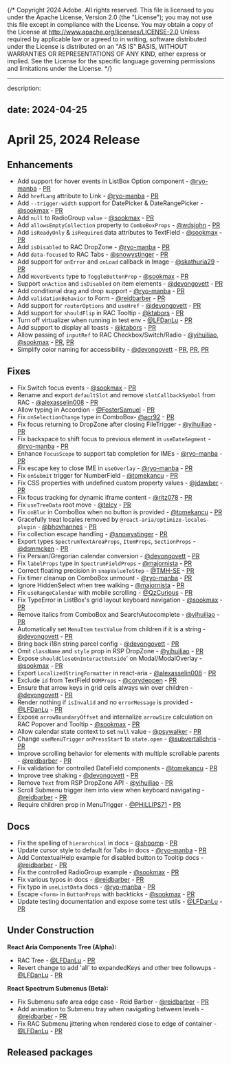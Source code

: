 {/* Copyright 2024 Adobe. All rights reserved.
This file is licensed to you under the Apache License, Version 2.0 (the "License");
you may not use this file except in compliance with the License. You may obtain a copy
of the License at http://www.apache.org/licenses/LICENSE-2.0
Unless required by applicable law or agreed to in writing, software distributed under
the License is distributed on an "AS IS" BASIS, WITHOUT WARRANTIES OR REPRESENTATIONS
OF ANY KIND, either express or implied. See the License for the specific language
governing permissions and limitations under the License. */}


---
description:

date: 2024-04-25
---

# April 25, 2024 Release

## Enhancements
* Add support for hover events in ListBox Option component - [@ryo-manba](https://github.com/ryo-manba) - [PR](https://github.com/adobe/react-spectrum/pull/5777)
* Add `hrefLang` attribute to Link - [@ryo-manba](https://github.com/ryo-manba) - [PR](https://github.com/adobe/react-spectrum/pull/5894)
* Add `--trigger-width` support for DatePicker & DateRangePicker - [@sookmax](https://github.com/sookmax) - [PR](https://github.com/adobe/react-spectrum/pull/5895)
* Add `null` to RadioGroup `value` - [@sookmax](https://github.com/sookmax) - [PR](https://github.com/adobe/react-spectrum/pull/5896)
* Add `allowsEmptyCollection` property to `ComboBoxProps` - [@wdsjohn](https://github.com/wdsjohn) - [PR](https://github.com/adobe/react-spectrum/pull/5842)
* Add `isReadyOnly` & `isRequired` data attributes to TextField - [@sookmax](https://github.com/sookmax) - [PR](https://github.com/adobe/react-spectrum/pull/5964)
* Add `isDisabled` to RAC DropZone - [@ryo-manba](https://github.com/ryo-manba) - [PR](https://github.com/adobe/react-spectrum/pull/5958)
* Add `data-focused` to RAC Tabs - [@snowystinger](https://github.com/snowystinger) - [PR](https://github.com/adobe/react-spectrum/pull/5978)
* Add support for `onError` and `onLoad` callback in Image - [@skathuria29](https://github.com/skathuria29) - [PR](https://github.com/adobe/react-spectrum/pull/5945)
* Add `HoverEvents` type to `ToggleButtonProp` - [@sookmax](https://github.com/sookmax) - [PR](https://github.com/adobe/react-spectrum/pull/6042)
* Support `onAction` and `isDisabled` on item elements - [@devongovett](https://github.com/devongovett) - [PR](https://github.com/adobe/react-spectrum/pull/5874)
* Add conditional drag and drop support - [@ryo-manba](https://github.com/ryo-manba) - [PR](https://github.com/adobe/react-spectrum/pull/5641)
* Add `validationBehavior` to Form - [@reidbarber](https://github.com/reidbarber) - [PR](https://github.com/adobe/react-spectrum/pull/6062)
* Add support for `routerOptions` and `useHref` - [@devongovett](https://github.com/devongovett) - [PR](https://github.com/adobe/react-spectrum/pull/5864)
* Add support for `shouldFlip` in RAC Tooltip - [@ktabors](https://github.com/ktabors) - [PR](https://github.com/adobe/react-spectrum/pull/6147)
* Turn off virtualizer when running in test env - [@LFDanLu](https://github.com/LFDanLu) - [PR](https://github.com/adobe/react-spectrum/pull/5192)
* Add support to display all toasts - [@ktabors](https://github.com/ktabors) - [PR](https://github.com/adobe/react-spectrum/pull/5933)
* Allow passing of `inputRef` to RAC Checkbox/Switch/Radio - [@yihuiliao](https://github.com/yihuiliao), [@sookmax](https://github.com/sookmax) - [PR](https://github.com/adobe/react-spectrum/pull/5967), [PR](https://github.com/adobe/react-spectrum/pull/6067)
* Simplify color naming for accessibility - [@devongovett](https://github.com/devongovett) - [PR](https://github.com/adobe/react-spectrum/pull/6180), [PR](https://github.com/adobe/react-spectrum/pull/6210), [PR](https://github.com/adobe/react-spectrum/pull/6238)

## Fixes
* Fix Switch focus events - [@sookmax](https://github.com/sookmax) - [PR](https://github.com/adobe/react-spectrum/pull/5830)
* Rename and export `defaultSlot` and remove `slotCallbackSymbol` from RAC  - [@alexasselin008](https://github.com/alexasselin008) - [PR](https://github.com/adobe/react-spectrum/pull/5850)
* Allow typing in Accordion - [@FosterSamuel](https://github.com/FosterSamuel) - [PR](https://github.com/adobe/react-spectrum/pull/5888)
* Fix `onSelectionChange` type in ComboBox- [@acr92](https://github.com/acr92) - [PR](https://github.com/adobe/react-spectrum/pull/5852)
* Fix focus returning to DropZone after closing FileTrigger - [@yihuiliao](https://github.com/yihuiliao) - [PR](https://github.com/adobe/react-spectrum/pull/5867)
* Fix backspace to shift focus to previous element in `useDateSegment` - [@ryo-manba](https://github.com/ryo-manba) - [PR](https://github.com/adobe/react-spectrum/pull/5715)
* Enhance `FocusScope` to support tab completion for IMEs - [@ryo-manba](https://github.com/ryo-manba) - [PR](https://github.com/adobe/react-spectrum/pull/5909)
* Fix escape key to close IME in `useOverlay` - [@ryo-manba](https://github.com/ryo-manba) - [PR](https://github.com/adobe/react-spectrum/pull/5923)
* Fix `onSubmit` trigger for NumberField - [@tomekancu](https://github.com/tomekancu) - [PR](https://github.com/adobe/react-spectrum/pull/5951)
* Fix CSS properties with undefined custom property values - [@jdawber](https://github.com/jdawber) - [PR](https://github.com/adobe/react-spectrum/pull/5941)
* Fix focus tracking for dynamic iframe content - [@ritz078](https://github.com/ritz078) - [PR](https://github.com/adobe/react-spectrum/pull/5922)
* Fix `useTreeData` root move - [@telcy](https://github.com/telcy) - [PR](https://github.com/adobe/react-spectrum/pull/5950)
* Fix `onBlur` in ComboBox when no button is provided - [@tomekancu](https://github.com/tomekancu) - [PR](https://github.com/adobe/react-spectrum/pull/6008)
* Gracefully treat locales removed by `@react-aria/optimize-locales-plugin` - [@bhovhannes](https://github.com/bhovhannes) - [PR](https://github.com/adobe/react-spectrum/pull/6066)
* Fix collection escape handling - [@snowystinger](https://github.com/snowystinger) - [PR](https://github.com/adobe/react-spectrum/pull/6075)
* Export types `SpectrumTextAreaProps`, `ItemProps`, `SectionProps` - [@dsmmcken](https://github.com/dsmmcken) - [PR](https://github.com/adobe/react-spectrum/pull/6090)
* Fix Persian/Gregorian calendar conversion - [@devongovett](https://github.com/devongovett) - [PR](https://github.com/adobe/react-spectrum/pull/6118)
* Fix `labelProps` type in `SpectrumFieldProps` - [@majornista](https://github.com/majornista) - [PR](https://github.com/adobe/react-spectrum/pull/6111)
* Correct floating precision in `snapValueToStep` - [@TMH-SE](https://github.com/TMH-SE) - [PR](https://github.com/adobe/react-spectrum/pull/6113)
* Fix timer cleanup on ComboBox unmount - [@ryo-manba](https://github.com/ryo-manba) - [PR](https://github.com/adobe/react-spectrum/pull/6072)
* Ignore HiddenSelect when tree walking - [@majornista](https://github.com/majornista) - [PR](https://github.com/adobe/react-spectrum/pull/6139)
* Fix `useRangeCalendar` with mobile scrolling - [@QzCurious](https://github.com/QzCurious) - [PR](https://github.com/adobe/react-spectrum/pull/5976)
* Fix TypeError in ListBox's grid layout keyboard navigation - [@sookmax](https://github.com/sookmax) - [PR](https://github.com/adobe/react-spectrum/pull/6172)
* Remove italics from ComboBox and SearchAutocomplete - [@yihuiliao](https://github.com/yihuiliao) - [PR](https://github.com/adobe/react-spectrum/pull/6190)
* Automatically set `MenuItem` `textValue` from children if it is a string - [@devongovett](https://github.com/devongovett) - [PR](https://github.com/adobe/react-spectrum/pull/5868)
* Bring back i18n string parcel config - [@devongovett](https://github.com/devongovett) - [PR](https://github.com/adobe/react-spectrum/pull/5889)
* Omit `className` and `style` prop in RSP DropZone - [@yihuiliao](https://github.com/yihuiliao) - [PR](https://github.com/adobe/react-spectrum/pull/5961)
* Expose `shouldCloseOnInteractOutside`' on Modal/ModalOverlay - [@sookmax](https://github.com/sookmax) - [PR](https://github.com/adobe/react-spectrum/pull/5986)
* Export `LocalizedStringFormatter` in react-aria - [@alexasselin008](https://github.com/alexasselin008) - [PR](https://github.com/adobe/react-spectrum/pull/6014)
* Exclude `id` from TextField `DOMProps` - [@corydeppen](https://github.com/corydeppen) - [PR](https://github.com/adobe/react-spectrum/pull/6140)
* Ensure that arrow keys in grid cells always win over children - [@devongovett](https://github.com/devongovett) - [PR](https://github.com/adobe/react-spectrum/pull/6116)
* Render nothing if `isInvalid` and no `errorMessage` is provided - [@LFDanLu](https://github.com/LFDanLu) - [PR](https://github.com/adobe/react-spectrum/pull/6099)
* Expose `arrowBoundaryOffset` and internalize `arrowSize` calculation on RAC Popover and Tooltip - [@sookmax](https://github.com/sookmax) - [PR](https://github.com/adobe/react-spectrum/pull/5936)
* Allow calendar state context to set `null` value - [@psywalker](https://github.com/psywalker) - [PR](https://github.com/adobe/react-spectrum/pull/6030)
* Change `useMenuTrigger` `onPressStart` to `state.open` - [@subvertallchris](https://github.com/subvertallchris) - [PR](https://github.com/adobe/react-spectrum/pull/6024)
* Improve scrolling behavior for elements with multiple scrollable parents - [@reidbarber](https://github.com/reidbarber) - [PR](https://github.com/adobe/react-spectrum/pull/6187)
* Fix validation for controlled DateField components - [@tomekancu](https://github.com/tomekancu) - [PR](https://github.com/adobe/react-spectrum/pull/5991)
* Improve tree shaking - [@devongovett](https://github.com/devongovett) - [PR](https://github.com/adobe/react-spectrum/pull/6064)
* Remove `Text` from RSP DropZone API - [@yihuiliao](https://github.com/yihuiliao) - [PR](https://github.com/adobe/react-spectrum/pull/6152)
* Scroll Submenu trigger item into view when keyboard navigating - [@reidbarber](https://github.com/reidbarber) - [PR](https://github.com/adobe/react-spectrum/pull/6245)
* Require children prop in MenuTrigger - [@PHILLIPS71](https://github.com/PHILLIPS71) - [PR](https://github.com/adobe/react-spectrum/pull/6244)

## Docs
* Fix the spelling of `hierarchical` in docs - [@shpomp](https://github.com/shpomp) - [PR](https://github.com/adobe/react-spectrum/pull/5990)
* Update cursor style to default for Tabs in docs - [@ryo-manba](https://github.com/ryo-manba) - [PR](https://github.com/adobe/react-spectrum/pull/5982)
* Add ContextualHelp example for disabled button to Tooltip docs - [@reidbarber](https://github.com/reidbarber) - [PR](https://github.com/adobe/react-spectrum/pull/6018)
* Fix the controlled RadioGroup example - [@sookmax](https://github.com/sookmax) - [PR](https://github.com/adobe/react-spectrum/pull/6057)
* Fix various typos in docs - [@reidbarber](https://github.com/reidbarber) - [PR](https://github.com/adobe/react-spectrum/pull/5869)
* Fix typo in `useListData` docs - [@ryo-manba](https://github.com/ryo-manba) - [PR](https://github.com/adobe/react-spectrum/pull/6106)
* Escape `<form>` in `ButtonProps` with backticks - [@sookmax](https://github.com/sookmax) - [PR](https://github.com/adobe/react-spectrum/pull/6041)
* Update testing documentation and expose some test utils - [@LFDanLu](https://github.com/LFDanLu) - [PR](https://github.com/adobe/react-spectrum/pull/5891)

## Under Construction
**React Aria Components Tree (Alpha):**
* RAC Tree  - [@LFDanLu](https://github.com/LFDanLu) - [PR](https://github.com/adobe/react-spectrum/pull/5756)
* Revert change to add 'all' to expandedKeys and other tree followups - [@LFDanLu](https://github.com/LFDanLu) - [PR](https://github.com/adobe/react-spectrum/pull/6002)

**React Spectrum Submenus (Beta):**
* Fix Submenu safe area edge case - Reid Barber - [@reidbarber](https://github.com/reidbarber) - [PR](https://github.com/adobe/react-spectrum/pull/5866)
* Add animation to Submenu tray when navigating between levels - [@reidbarber](https://github.com/reidbarber) - [PR](https://github.com/adobe/react-spectrum/pull/5984)
* Fix RAC Submenu jittering when rendered close to edge of container - [@LFDanLu](https://github.com/LFDanLu) - [PR](https://github.com/adobe/react-spectrum/pull/6194)


## Released packages
